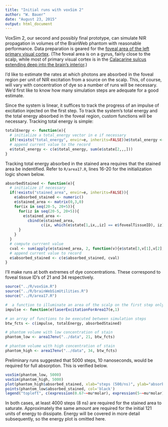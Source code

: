 ```yaml
---
title: "Initial runs with voxSim 2"
author: "W. Bauer"
date: "August 23, 2015"
output: html_document
---
```


VoxSim 2, our second and possibly final prototype, can simulate NIR propagation in volumes of the BrainWeb phantom with reasonable performance. Data preparation is geared for the [foveal area of the left primary visual cortex](foveal_17.html). (The foveal area is on a gyrus, fairly close to the scalp, while most of primary visual cortex is in the [Calacarine sulcus extending deep into the brain's interior](scoping_v1.html).)

I'd like to estimate the rates at which photons are absorbed in the foveal region per unit of NIR excitation from a source on the scalp. This, of course, will vary with concentration of dye so a number of runs will be necessary. We'd first like to know how many simulation steps are adequate for a good estimate.

Since the system is linear, it suffices to track the progress of an impulse of excitation injected on the first step. To track the system's total energy and the total energy absorbed in the foveal region, custom functions will be necessary. Tracking total energy is simple:

```r
totalEnergy <- function(e){
  # initialize a total_energy vector in e if necessary
  if(!exists("total_energy", envir=e, inherits=FALSE))e$total_energy <- numeric(0)
  # append current value to the record
  e$total_energy <- c(e$total_energy, sum(e$state[2,,,]))
}
```

Tracking total energy absorbed in the stained area requires that the stained area be indentified. Refer to `R/area17.R`, lines 16-20 for the initialization logic shown below.

```r
absorbedStained <- function(e){
  # initialize if necessary
  if(!exists("stained_area", envir=e, inherits=FALSE)){
    e$absorbed_stained <- numeric()
    e$stained_area <- matrix(0,3,0)
    for(ix in seq(20-5, 20+5)){
      for(iz in seq(20-5, 20+5)){
        e$stained_area <- 
          cbind(e$stained_area,
                c(ix, which(e$state[1,ix,,iz] == e$fovealTissueID), iz))
      }
    }
  }
  # compute currrent value
  cval <- sum(apply(e$stained_area, 2, function(v){e$state[3,v[1],v[2],v[3]]}))
  # append current value to record
  e$absorbed_stained <- c(e$absorbed_stained, cval)
}
```

I'll make runs at both extremes of dye concentrations. These correspond to foveal tissue ID's of 21 and 34 respectively.

```r
source("../R/voxSim.R")
source("../R/brainWebSimUtilities.R")
source("../R/area17.R")

#  a function to illuminate an area of the scalp on the first step only
impulse <- function(e)laserExcitationForArea17(e,1)

# an array of functions to be executed between simulation steps
btw_fcts <- c(impulse, totalEnergy, absorbedStained)

# phantom volume with low concentration of stain
phantom_low <- area17env("../data", 21, btw_fcts)

# phantom volume with high concentration of stain
phantom_high <- area17env("../data", 34, btw_fcts)
```

Preliminary runs suggested that 5000 steps, 10 nanoseconds, would be required for full absorption. This is verified below.

```r
voxSim(phantom_low, 5000)
voxSim(phantom_high, 5000)
plot(phantom_high$absorbed_stained, xlab="steps (500/ns)", ylab="absorbed fraction", main = "Absorption in stained area", col='red')
points(phantom_low$absorbed_stained, col='black')
legend("topleft", c(expression(0.67~~mu*molar), expression(5~~mu*molar)), col=1:2, pch=19)
```

In both cases, at least 4000 steps (8 ns) are required for the stained area to saturate. Approximately the same amount are required for the initial 121 units of energy to dissipate. Energy will be covered in more detail subsequently, so the energy plot is omitted here.
